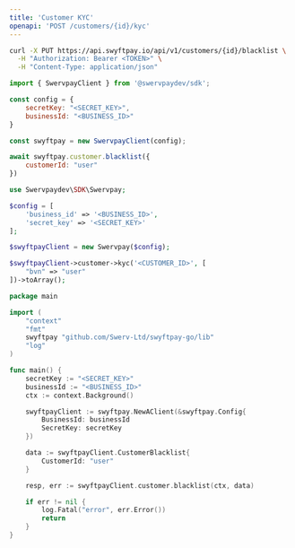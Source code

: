 ```yaml
---
title: 'Customer KYC'
openapi: 'POST /customers/{id}/kyc'
---
```


<RequestExample>

```bash cURL
curl -X PUT https://api.swyftpay.io/api/v1/customers/{id}/blacklist \
  -H "Authorization: Bearer <TOKEN>" \
  -H "Content-Type: application/json"
```

```javascript Node.js
import { SwervpayClient } from '@swervpaydev/sdk';

const config = {
    secretKey: "<SECRET_KEY>",
    businessId: "<BUSINESS_ID>"
}

const swyftpay = new SwervpayClient(config);

await swyftpay.customer.blacklist({
    customerId: "user"
})
```

```php PHP
use Swervpaydev\SDK\Swervpay;

$config = [
	'business_id' => '<BUSINESS_ID>',
	'secret_key' => '<SECRET_KEY>'
];

$swyftpayClient = new Swervpay($config);

$swyftpayClient->customer->kyc('<CUSTOMER_ID>', [
    "bvn" => "user"
])->toArray();
```


```go Go
package main

import (
	"context"
	"fmt"
	swyftpay "github.com/Swerv-Ltd/swyftpay-go/lib"
	"log"
)

func main() {
	secretKey := "<SECRET_KEY>"
    businessId := "<BUSINESS_ID>"
	ctx := context.Background()

	swyftpayClient := swyftpay.NewAClient(&swyftpay.Config{
        BusinessId: businessId
        SecretKey: secretKey
    })

    data := swyftpayClient.CustomerBlacklist{
        CustomerId: "user"
    }

	resp, err := swyftpayClient.customer.blacklist(ctx, data)

	if err != nil {
		log.Fatal("error", err.Error())
		return
	}
}
```

</RequestExample>

